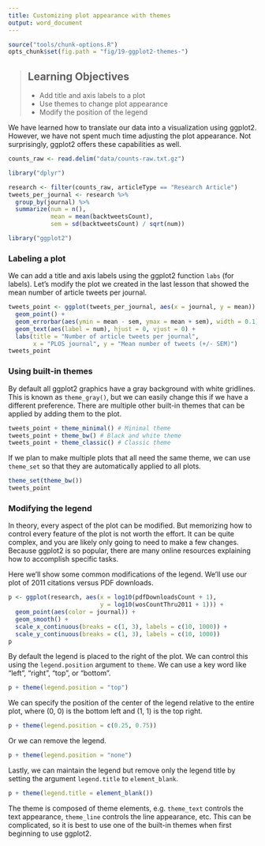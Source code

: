 ```yaml
---
title: Customizing plot appearance with themes
output: word_document
---
```


```r
source("tools/chunk-options.R")
opts_chunk$set(fig.path = "fig/19-ggplot2-themes-")
```

> ## Learning Objectives {.objectives}
>
> * Add title and axis labels to a plot
> * Use themes to change plot appearance
> * Modify the position of the legend

We have learned how to translate our data into a visualization using ggplot2.
However, we have not spent much time adjusting the plot appearance.
Not surprisingly, ggplot2 offers these capabilities as well.

```r
counts_raw <- read.delim("data/counts-raw.txt.gz")
```

```r
library("dplyr")
```

```r
research <- filter(counts_raw, articleType == "Research Article")
tweets_per_journal <- research %>%
  group_by(journal) %>%
  summarize(num = n(),
            mean = mean(backtweetsCount),
            sem = sd(backtweetsCount) / sqrt(num))
```

```r
library("ggplot2")
```

### Labeling a plot

We can add a title and axis labels using the ggplot2 function `labs` (for labels).
Let's modify the plot we created in the last lesson that showed the mean number of article tweets per journal.

```r
tweets_point <- ggplot(tweets_per_journal, aes(x = journal, y = mean)) +
  geom_point() + 
  geom_errorbar(aes(ymin = mean - sem, ymax = mean + sem), width = 0.1) +
  geom_text(aes(label = num), hjust = 0, vjust = 0) +
  labs(title = "Number of article tweets per journal",
       x = "PLOS journal", y = "Mean number of tweets (+/- SEM)")
tweets_point
```

### Using built-in themes

By default all ggplot2 graphics have a gray background with white gridlines.
This is known as `theme_gray()`, but we can easily change this if we have a different preference.
There are multiple other built-in themes that can be applied by adding them to the plot.

```r
tweets_point + theme_minimal() # Minimal theme
tweets_point + theme_bw() # Black and white theme
tweets_point + theme_classic() # Classic theme
```

If we plan to make multiple plots that all need the same theme, we can use `theme_set` so that they are automatically applied to all plots.

```r
theme_set(theme_bw())
tweets_point
```

### Modifying the legend

In theory, every aspect of the plot can be modified.
But memorizing how to control every feature of the plot is not worth the effort.
It can be quite complex, and you are likely only going to need to make a few changes.
Because ggplot2 is so popular, there are many online resources explaining how to accomplish specific tasks.

Here we'll show some common modifications of the legend.
We'll use our plot of 2011 citations versus PDF downloads.

```r
p <- ggplot(research, aes(x = log10(pdfDownloadsCount + 1),
                          y = log10(wosCountThru2011 + 1))) +
  geom_point(aes(color = journal)) +
  geom_smooth() +
  scale_x_continuous(breaks = c(1, 3), labels = c(10, 1000)) +
  scale_y_continuous(breaks = c(1, 3), labels = c(10, 1000))
p
```

By default the legend is placed to the right of the plot.
We can control this using the `legend.position` argument to `theme`.
We can use a key word like "left", "right", "top", or "bottom".

```r
p + theme(legend.position = "top")
```

We can specify the position of the center of the legend relative to the entire plot, where (0, 0) is the bottom left and (1, 1) is the top right.

```r
p + theme(legend.position = c(0.25, 0.75))
```

Or we can remove the legend.

```r
p + theme(legend.position = "none")
```

Lastly, we can maintain the legend but remove only the legend title by setting the argument `legend.title` to `element_blank`.

```r
p + theme(legend.title = element_blank())
```

The theme is composed of theme elements, e.g. `theme_text` controls the text appearance, `theme_line` controls the line appearance, etc.
This can be complicated, so it is best to use one of the built-in themes when first beginning to use ggplot2.
